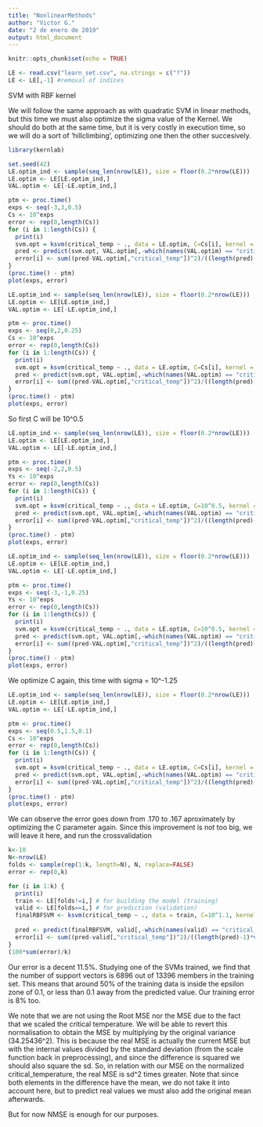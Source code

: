 ```yaml
---
title: "NonlinearMethods"
author: "Victor G."
date: "2 de enero de 2019"
output: html_document
---
```


```r
knitr::opts_chunk$set(echo = TRUE)
```



```r
LE <- read.csv("learn_set.csv", na.strings = c("?"))
LE <- LE[,-1] #removal of indices
```


SVM with RBF kernel

We will follow the same approach as with quadratic SVM in linear methods, but this time we must also optimize the sigma value of the Kernel. We should do both at the same time, but it is very costly in execution time, so we will do a sort of 'hillclimbing', optimizing one then the other succesively.
```r
library(kernlab)
```

```r
set.seed(42)
LE.optim_ind <- sample(seq_len(nrow(LE)), size = floor(0.2*nrow(LE)))
LE.optim <- LE[LE.optim_ind,]
VAL.optim <- LE[-LE.optim_ind,]

ptm <- proc.time()
exps <- seq(-3,3,0.5)
Cs <- 10^exps
error <- rep(0,length(Cs))
for (i in 1:length(Cs)) {
  print(i)
  svm.opt = ksvm(critical_temp ~ ., data = LE.optim, C=Cs[i], kernel = rbfdot())
  pred <- predict(svm.opt, VAL.optim[,-which(names(VAL.optim) == "critical_temp")])
  error[i] <- sum((pred-VAL.optim[,"critical_temp"])^2)/((length(pred)-1)*var(LE[,"critical_temp"]))
}
(proc.time() - ptm)
plot(exps, error)
```


```r
LE.optim_ind <- sample(seq_len(nrow(LE)), size = floor(0.2*nrow(LE)))
LE.optim <- LE[LE.optim_ind,]
VAL.optim <- LE[-LE.optim_ind,]

ptm <- proc.time()
exps <- seq(0,2,0.25)
Cs <- 10^exps
error <- rep(0,length(Cs))
for (i in 1:length(Cs)) {
  print(i)
  svm.opt = ksvm(critical_temp ~ ., data = LE.optim, C=Cs[i], kernel = rbfdot())
  pred <- predict(svm.opt, VAL.optim[,-which(names(VAL.optim) == "critical_temp")])
  error[i] <- sum((pred-VAL.optim[,"critical_temp"])^2)/((length(pred)-1)*var(LE[,"critical_temp"]))
}
(proc.time() - ptm)
plot(exps, error)
```

So first C will be 10^0.5

```r
LE.optim_ind <- sample(seq_len(nrow(LE)), size = floor(0.2*nrow(LE)))
LE.optim <- LE[LE.optim_ind,]
VAL.optim <- LE[-LE.optim_ind,]

ptm <- proc.time()
exps <- seq(-2,2,0.5)
Ys <- 10^exps
error <- rep(0,length(Cs))
for (i in 1:length(Cs)) {
  print(i)
  svm.opt = ksvm(critical_temp ~ ., data = LE.optim, C=10^0.5, kernel = rbfdot(sigma=Ys[i]))
  pred <- predict(svm.opt, VAL.optim[,-which(names(VAL.optim) == "critical_temp")])
  error[i] <- sum((pred-VAL.optim[,"critical_temp"])^2)/((length(pred)-1)*var(LE[,"critical_temp"]))
}
(proc.time() - ptm)
plot(exps, error)
```

```r
LE.optim_ind <- sample(seq_len(nrow(LE)), size = floor(0.2*nrow(LE)))
LE.optim <- LE[LE.optim_ind,]
VAL.optim <- LE[-LE.optim_ind,]

ptm <- proc.time()
exps <- seq(-3,-1,0.25)
Ys <- 10^exps
error <- rep(0,length(Cs))
for (i in 1:length(Cs)) {
  print(i)
  svm.opt = ksvm(critical_temp ~ ., data = LE.optim, C=10^0.5, kernel = rbfdot(sigma=Ys[i]))
  pred <- predict(svm.opt, VAL.optim[,-which(names(VAL.optim) == "critical_temp")])
  error[i] <- sum((pred-VAL.optim[,"critical_temp"])^2)/((length(pred)-1)*var(LE[,"critical_temp"]))
}
(proc.time() - ptm)
plot(exps, error)
```




We optimize C again, this time with sigma = 10^-1.25






```r
LE.optim_ind <- sample(seq_len(nrow(LE)), size = floor(0.2*nrow(LE)))
LE.optim <- LE[LE.optim_ind,]
VAL.optim <- LE[-LE.optim_ind,]

ptm <- proc.time()
exps <- seq(0.5,1.5,0.1)
Cs <- 10^exps
error <- rep(0,length(Cs))
for (i in 1:length(Cs)) {
  print(i)
  svm.opt = ksvm(critical_temp ~ ., data = LE.optim, C=Cs[i], kernel = rbfdot(sigma = 10^(-1.25)))
  pred <- predict(svm.opt, VAL.optim[,-which(names(VAL.optim) == "critical_temp")])
  error[i] <- sum((pred-VAL.optim[,"critical_temp"])^2)/((length(pred)-1)*var(LE[,"critical_temp"]))
}
(proc.time() - ptm)
plot(exps, error)
```


We can observe the error goes down from .170 to .167 aproximately by optimizing the C parameter again. Since this improvement is not too big, we will leave it here, and run the crossvalidation

```r
k<-10
N<-nrow(LE)
folds <- sample(rep(1:k, length=N), N, replace=FALSE) 
error <- rep(0,k)

for (i in 1:k) {
  print(i)
  train <- LE[folds!=i,] # for building the model (training)
  valid <- LE[folds==i,] # for prediction (validation)
  finalRBFSVM <- ksvm(critical_temp ~ ., data = train, C=10^1.1, kernel = rbfdot(sigma = 10^(-1.25)))
  
  pred <- predict(finalRBFSVM, valid[,-which(names(valid) == "critical_temp")])
  error[i] <- sum((pred-valid[,"critical_temp"])^2)/((length(pred)-1)*var(LE[,"critical_temp"]))
}
(100*sum(error)/k)
```

Our error is a decent 11.5%. Studying one of the SVMs trained, we find that the number of support vectors is 6896 out of 13396 members in the training set. This means that around 50% of the training data is inside the epsilon zone of 0.1, or less than 0.1 away from the predicted value. Our training error is 8% too.

We note that we are not using the Root MSE nor the MSE due to the fact that we scaled the critical temperature. We will be able to revert this normalisation to obtain the MSE by multiplying by the original variance (34.25436^2). This is because the real MSE is actually the current MSE but with the internal values divided by the standard deviation (from the scale function back in preprocessing), and since the difference is squared we should also square the sd. So, in relation with our MSE on the normalized critical_temperature, the real MSE is sd^2 times greater. Note that since both elements in the difference have the mean, we do not take it into account here, but to predict real values we must also add the original mean afterwards.

But for now NMSE is enough for our purposes.




















